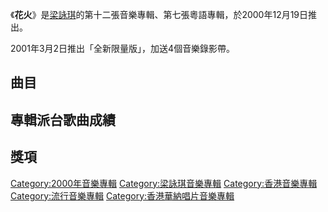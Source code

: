 {{Album infobox | <!-- See Wikipedia:WikiProject_Albums -->
|  Name        = 花火
|  Type        = 錄音室專輯
|  Artist      = [[梁詠琪|梁詠琪]]
|  Cover       = 梁詠琪 花火.jpg
|  Released    = 2000年12月19日
|  Recorded    = 2000年
|  Genre       = 粵語
|  Length      = 36分13秒
|  Label       = [[華納唱片_(香港)|華納唱片]]
|  Last album  = [[Kiss_(梁詠琪專輯)|Kiss<br>新曲＋精選]]<br>（2000年）
|  This album  = '''花火'''<br>（2000年）
|  Next album  = [[Amour_(梁詠琪專輯)|Amour]]<br>（2001年）
}}

《'''花火'''》是[[梁詠琪|梁詠琪]]的第十二張音樂專輯、第七張粵語專輯，於2000年12月19日推出。

2001年3月2日推出「全新限量版」，加送4個音樂錄影帶。

==曲目==
{{Tracklist
| headline = CD
| total_length = 36:13

| music_credits = yes
| lyrics_credits = yes
| arranger_credits = yes
| producer_credits = yes
| longnote_column = yes

| title1 = 煙霧濔漫
| music1 = [[Eric_Kwok|Eric Kwok]]
| lyrics1 = [[陳少琪|陳少琪]]
| arranger1 = [[Jerald|Jerald Chan]]<br>[[周博賢|周博賢]]
| producer1 = [[Swing_(組合)|Swing]]<br>周博賢
| longnote1 = 
| length1 = 3:39

| title2 = 雪人
| music2 = [[陳光榮|陳光榮]]
| lyrics2 = 陳少琪
| arranger2 = 陳光榮
| producer2 = 陳光榮
| longnote2 = 
| length2 = 3:25

| title3 = 灰姑娘
| music3 = [[陳輝陽|陳輝陽]]
| lyrics3 = 陳少琪
| arranger3 = 陳輝陽
| producer3 = 陳輝陽
| longnote3 = 
| length3 = 3:34

| title4 = 神仙魚
| music4 = [[黃丹儀|黃丹儀]]
| lyrics4 = [[林夕|林夕]]
| arranger4 = 黃丹儀<br>[[舒文_(音樂人)|舒文]]
| producer4 = 黃丹儀
| longnote4 = 
| length4 = 4:07

| title5 = 一年之計
| music5 = Eric Kwok
| lyrics5 = 陳少琪
| arranger5 = Eric Kwok
| producer5 = Eric Kwok<br>Jerald Chan
| longnote5 = 
| length5 = 2:48

| title6 = 指環
| music6 = 陳光榮
| lyrics6 = 陳少琪
| arranger6 = 陳光榮
| producer6 = 陳光榮
| longnote6 = 
| length6 = 3:26

| title7 = 你太好
| music7 = 陳輝陽
| lyrics7 = [[馮穎琪|馮穎琪]]
| arranger7 = 陳輝陽
| producer7 = 陳輝陽
| longnote7 = 
| length7 = 3:17

| title8 = 最後晚餐
| music8 = [[伍樂城|伍樂城]]
| lyrics8 = 林夕
| arranger8 = 伍樂城
| producer8 = 伍樂城
| longnote8 = 
| length8 = 4:06

| title9 = 堅持
| music9 = [[丁偉斌|丁偉斌]]
| lyrics9 = [[周耀輝|周耀輝]]
| arranger9 = 丁偉斌
| producer9 = 陳光榮
| longnote9 = 
| length9 = 4:35

| title10 = 花火
| music10 = [[梁詠琪|梁詠琪]]
| lyrics10 = 梁詠琪
| arranger10 = 梁詠琪
| producer10 = 趙增熹
| longnote10 = 
| length10 = 3:14
}}
{{Track listing
| collapsed = 
| headline = VCD（只於全新限量版附送）
| total_length = 12:48
| title1 = Untitled
| length1 = 0:26
| title2 = 煙霧瀰漫
| length2 = 3:43
| title3 = 一年之計
| length3 = 2:48
| title4 = 花火
| length4 = 3:13
| title5 = 灰姑娘
| length5 = 3:38
}}

==專輯派台歌曲成績==


==獎項==


[[Category:2000年音樂專輯|Category:2000年音樂專輯]]
[[Category:梁詠琪音樂專輯|Category:梁詠琪音樂專輯]]
[[Category:香港音樂專輯|Category:香港音樂專輯]]
[[Category:流行音樂專輯|Category:流行音樂專輯]]
[[Category:香港華納唱片音樂專輯|Category:香港華納唱片音樂專輯]]